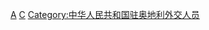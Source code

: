 [[Category:中华人民共和国驻外大使|A]]
[[Category:驻奥地利大使|C]]
[[Category:中华人民共和国驻奥地利外交人员|Category:中华人民共和国驻奥地利外交人员]]